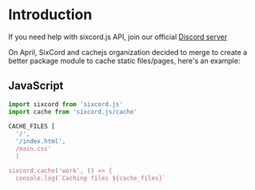 # Introduction

If you need help with sixcord.js API, join our official [Discord server](https://discord.gg/WknBkJ5gvV)


On April, SixCord and cachejs organization decided to merge to create a better package module to cache static files/pages, here's an example:

## JavaScript

```jsx
import sixcord from 'sixcord.js'
import cache from 'sixcord.js/cache'
  
CACHE_FILES [
  '/',
  '/index.html',
  /main.css'
  ]

sixcord.cache('work', () => {
  console.log(`Caching files ${cache_files}`
```
